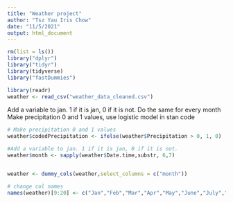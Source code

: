 ---
title: "Weather project"
author: "Tsz Yau Iris Chow"
date: "11/5/2021"
output: html_document
---

```{r}
rm(list = ls())
library("dplyr")
library("tidyr")
library(tidyverse)
library("fastDummies")
```



```{r}
library(readr)
weather <- read_csv("weather_data_cleaned.csv")

```
Add a variable to jan. 1 if it is jan, 0 if it is not.
Do the same for every month
Make precipitation 0 and 1 values, use logistic model in stan code


```{r}
# Make precipitation 0 and 1 values
weather$codedPrecipitation <- ifelse(weather$Precipitation > 0, 1, 0)
```

```{r}
#Add a variable to jan. 1 if it is jan, 0 if it is not.
weather$month <- sapply(weather$Date.time,substr, 6,7)


weather <- dummy_cols(weather,select_columns = c("month"))


```

```{r}
# change col names
names(weather)[9:20] <- c("Jan","Feb","Mar","Apr","May","June","July","Aug","Sep","Oct","Nov","Dec")
```

